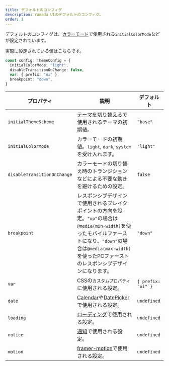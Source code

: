 ```yaml
---
title: デフォルトのコンフィグ
description: Yamada UIのデフォルトのコンフィグ。
order: 1
---
```


デフォルトのコンフィグは、[カラーモード](/styled-system/color-mode)で使用される`initialColorMode`などが設定されています。

実際に設定されている値はこちらです。

```ts
const config: ThemeConfig = {
  initialColorMode: "light",
  disableTransitionOnChange: false,
  var: { prefix: "ui" },
  breakpoint: "down",
}
```

| プロパティ                  | 説明                                                                                                                                                                                                                       | デフォルト         |
| --------------------------- | -------------------------------------------------------------------------------------------------------------------------------------------------------------------------------------------------------------------------- | ------------------ |
| `initialThemeScheme`        | [テーマを切り替える](/styled-system/theming/switch-theme)で使用されるテーマの初期値。                                                                                                                                      | `"base"`           |
| `initialColorMode`          | カラーモードの初期値。`light`, `dark`, `system`を受け入れます。                                                                                                                                                            | `"light"`          |
| `disableTransitionOnChange` | カラーモードの切り替え時のトランジションなどによる不要な動きを避けるための設定。                                                                                                                                           | `false`            |
| `breakpoint`                | レスポンシブデザインで使用されるブレイクポイントの方向を設定。`"up"`の場合は`@media(min-width)`を使ったモバイルファーストになり、`"down"`の場合は`@media(max-width)`を使ったPCファーストのレスポンシブデザインになります。 | `"down"`           |
| `var`                       | CSSの`カスタムプロパティ`に使用される設定。                                                                                                                                                                                | `{ prefix: "ui" }` |
| `date`                      | [Calendar](/components/data-display/calendar)や[DatePicker](/components/forms/date-picker)で使用される設定。                                                                                                               | `undefined`        |
| `loading`                   | [ローディング](/styled-system/loading)で使用される設定。                                                                                                                                                                   | `undefined`        |
| `notice`                    | [通知](/styled-system/notification)で使用される設定。                                                                                                                                                                      | `undefined`        |
| `motion`                    | [framer-motion](https://www.framer.com/motion/motion-config/)で使用される設定。                                                                                                                                            | `undefined`        |
